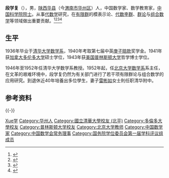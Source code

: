 {{Infobox_Person
| name        = 段学复
| image       = 
| box_width   = 
| occupation  = 
| period      = 
| birth_name  =
| other_names =
| Sex         = 男
| birth_date  = 1914年7月29日
| birth_place = [[陕西|陕西]][[华县|华县]]
| death_date  = 
| death_place = {{death date and age|2005|2|6|1914|7|29}}
| nationality = {{PRC}}
| residence   =
| party       =
| religion    =
| spouse      = 
| relatives   = 
| education   = 
| past        = 
{{Infobox_People_CAS
|学部=数学物理学部
|专业=代数学
|当选年=1955年
}}
| work =
|awards=
}}
'''段学复'''（{{bd|1914年|7月29日|2005年|2月6日|catIdx=D段}}），男，[[陕西|陕西]][[华县|华县]]（今[[渭南市|渭南市]][[华州区|华州区]]）人，中国数学家、数学教育家，[[中国科学院院士|中国科学院院士]]。从事[[代数学|代数学]]研究，在[[有限群|有限群]]的模表示论、[[代数李群|代数李群]]、[[群论|群论]]与[[组合数学|组合数学]]等领域做出重要贡献。<ref>{{Cite book|title=中国抗日战争大辞典|author=刘建业主编; 李良志, 陈之中副主编|publisher=北京燕山出版社|year=1997|isbn=|location=北京|pages=}}</ref><ref>{{Cite book|title=中华当代文化名人大辞典|author=张品兴, 殷登祥, 陈有进等主编|publisher=中国广播电视出版社|year=1992|isbn=9787504315137|location=北京|pages=}}</ref><ref>{{Cite book|title=北京百科词典 • 科学技术卷|author=曹子西, 张登义, 曹增友主编; 张进京, 傅亿伸, 汪永宁等副主编|publisher=北京科学技术出版社|year=1992|isbn=|location=北京|pages=}}</ref><ref>{{Cite book|title=二十世纪中国名人辞典|author=蔡开松, 于信凤主编; 曾卓明, 周溯源, 赵书刚副主编|publisher=辽宁人民出版社|year=1991|isbn=|location=沈阳|pages=}}</ref>

== 生平 ==
1936年毕业于[[清华大学数学系|清华大学数学系]]，1940年考取第七届中英[[庚子赔款|庚子赔款]]奖学金。1941年获[[加拿大|加拿大]][[多伦多大学|多伦多大学]]硕士学位，1943年获[[美国|美国]][[普林斯顿大学|普林斯顿大学]]哲学博士学位。

1946年至1952年任清华大学数学系教授。1952年起，任[[北京大学数学系|北京大学数学系]]系主任，在文革的艰难环境中，段学复仍然为有关部门进行了若干项有限群论与组合数学的应用研究。到退休近40年培養出多位學生，妻子[[雷彬如|雷彬如]]女士則任职清华附中。

== 参考资料 ==
{{reflist}}
{{-}}
{{start box}}
{{s-edu}}
{{s-before|[[江泽涵|江泽涵]]}}
{{s-title|[[北京大学数学力学系|北京大学数学力学系]]主任|1952年－1981年}}
{{s-after|[[丁石孙|丁石孙]]}}
{{end box}}

{{中国科学院数学物理学部院士}}
{{国务院学位委员会第一届学科评议组/理学}}
{{Navboxes 
| title  = 段学复在[[中国数学会|中国数学会]]的职务
| list1  =
{{中国数学会第一届理事会}}
{{中国数学会第二届理事会}}
{{中国数学会第三届理事会}}
{{中国数学会第四届理事会}}
}}

{{Authority control}}
{{DEFAULTSORT:Duan段}}
[[Category:段姓|Xue学]]
[[Category:华州人|Category:华州人]]
[[Category:國立清華大學校友_(北平)|Category:國立清華大學校友 (北平)]]
[[Category:多倫多大學校友|Category:多倫多大學校友]]
[[Category:普林斯顿大学校友|Category:普林斯顿大学校友]]
[[Category:北京大学教师|Category:北京大学教师]]
[[Category:中国数学家|Category:中国数学家]]
[[Category:中国数学会常务理事|Category:中国数学会常务理事]]
[[Category:国务院学位委员会第一届学科评议组成员|Category:国务院学位委员会第一届学科评议组成员]]